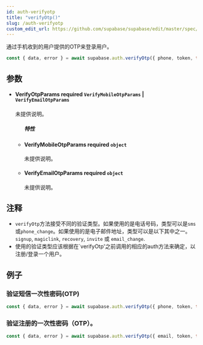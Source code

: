 ```yaml
---
id: auth-verifyotp
title: "verifyOtp()"
slug: /auth-verifyotp
custom_edit_url: https://github.com/supabase/supabase/edit/master/spec/supabase_js_v2.yml
---
```


通过手机收到的用户提供的OTP来登录用户。

```js
const { data, error } = await supabase.auth.verifyOtp({ phone, token, type: 'sms'})
```


## 参数


<ul className="method-list-group">
  
<li className="method-list-item">
  <h4 className="method-list-item-label">
    <span className="method-list-item-label-name">
      VerifyOtpParams
    </span>
    <span className="method-list-item-label-badge required">
      required
    </span>
    <span className="method-list-item-validation">
      <code>VerifyMobileOtpParams</code> | <code>VerifyEmailOtpParams</code>
    </span>
  </h4>
  <div class="method-list-item-description">

未提供说明。

  </div>
  
<ul className="method-list-group">
  <h5 class="method-list-title method-list-title-isChild expanded">特性</h5>

<li className="method-list-item">
  <h4 className="method-list-item-label">
    <span className="method-list-item-label-name">
      VerifyMobileOtpParams
    </span>
    <span className="method-list-item-label-badge required">
      required
    </span>
    <span className="method-list-item-validation">
      <code>object</code>
    </span>
  </h4>
  <div class="method-list-item-description">

未提供说明。

  </div>
  
</li>


<li className="method-list-item">
  <h4 className="method-list-item-label">
    <span className="method-list-item-label-name">
      VerifyEmailOtpParams
    </span>
    <span className="method-list-item-label-badge required">
      required
    </span>
    <span className="method-list-item-validation">
      <code>object</code>
    </span>
  </h4>
  <div class="method-list-item-description">

未提供说明。

  </div>
  
</li>

</ul>

</li>

</ul>


## 注释

- `verifyOtp`方法接受不同的验证类型。如果使用的是电话号码，类型可以是`sms`或`phone_change`。如果使用的是电子邮件地址，类型可以是以下其中之一。`signup`, `magiclink`, `recovery`, `invite` 或 `email_change`.
- 使用的验证类型应该根据在`verifyOtp'之前调用的相应的auth方法来确定，以注册/登录一个用户。










## 例子

### 验证短信一次性密码(OTP)



```js
const { data, error } = await supabase.auth.verifyOtp({ phone, token, type: 'sms'})
```

### 验证注册的一次性密码（OTP）。



```js
const { data, error } = await supabase.auth.verifyOtp({ email, token, type: 'signup'})
```